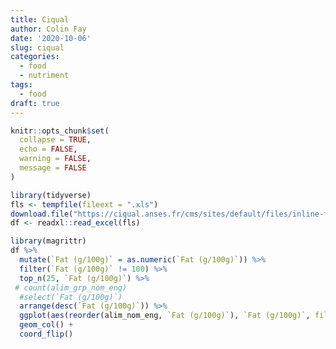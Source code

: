```yaml
---
title: Ciqual
author: Colin Fay
date: '2020-10-06'
slug: ciqual
categories:
  - food
  - nutriment
tags:
  - food
draft: true
---
```


```r
knitr::opts_chunk$set(
  collapse = TRUE, 
  echo = FALSE, 
  warning = FALSE, 
  message = FALSE
)
```

```r
library(tidyverse)
fls <- tempfile(fileext = ".xls")
download.file("https://ciqual.anses.fr/cms/sites/default/files/inline-files/Table%20Ciqual%202020_ENG_2020%2007%2007.xls", fls)
df <- readxl::read_excel(fls)
```

```r
library(magrittr)
df %>%
  mutate(`Fat (g/100g)` = as.numeric(`Fat (g/100g)`)) %>%
  filter(`Fat (g/100g)` != 100) %>%
  top_n(25, `Fat (g/100g)`) %>%
 # count(alim_grp_nom_eng)
  #select(`Fat (g/100g)`)
  arrange(desc(`Fat (g/100g)`)) %>%
  ggplot(aes(reorder(alim_nom_eng, `Fat (g/100g)`), `Fat (g/100g)`, fill = alim_grp_nom_eng)) +
  geom_col() + 
  coord_flip()
```

